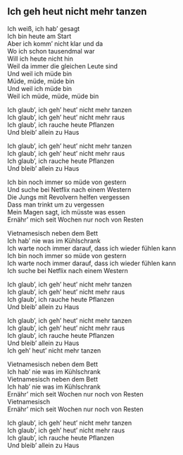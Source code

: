 ## Ich geh heut nicht mehr tanzen

Ich weiß, ich hab' gesagt  
Ich bin heute am Start  
Aber ich komm' nicht klar und da  
Wo ich schon tausendmal war  
Will ich heute nicht hin  
Weil da immer die gleichen Leute sind  
Und weil ich müde bin  
Müde, müde, müde bin  
Und weil ich müde bin  
Weil ich müde, müde, müde bin  
  
Ich glaub', ich geh' heut' nicht mehr tanzen  
Ich glaub', ich geh' heut' nicht mehr raus  
Ich glaub', ich rauche heute Pflanzen  
Und bleib' allein zu Haus  
  
Ich glaub', ich geh' heut' nicht mehr tanzen  
Ich glaub', ich geh' heut' nicht mehr raus  
Ich glaub', ich rauche heute Pflanzen  
Und bleib' allein zu Haus  
  
  
  
  
Ich bin noch immer so müde von gestern  
Und suche bei Netflix nach einem Western  
Die Jungs mit Revolvern helfen vergessen  
Dass man trinkt um zu vergessen  
Mein Magen sagt, ich müsste was essen  
Ernähr' mich seit Wochen nur noch von Resten  
  
Vietnamesisch neben dem Bett  
Ich hab' nie was im Kühlschrank  
Ich warte noch immer darauf, dass ich wieder fühlen kann  
Ich bin noch immer so müde von gestern  
Ich warte noch immer darauf, dass ich wieder fühlen kann  
Ich suche bei Netflix nach einem Western  
  
Ich glaub', ich geh' heut' nicht mehr tanzen  
Ich glaub', ich geh' heut' nicht mehr raus  
Ich glaub', ich rauche heute Pflanzen  
Und bleib' allein zu Haus  
  
Ich glaub', ich geh' heut' nicht mehr tanzen  
Ich glaub', ich geh' heut' nicht mehr raus  
Ich glaub', ich rauche heute Pflanzen  
Und bleib' allein zu Haus  
Ich geh' heut' nicht mehr tanzen  
  
Vietnamesisch neben dem Bett  
Ich hab' nie was im Kühlschrank  
Vietnamesisch neben dem Bett  
Ich hab' nie was im Kühlschrank  
Ernähr' mich seit Wochen nur noch von Resten  
Vietnamesisch  
Ernähr' mich seit Wochen nur noch von Resten  
  
Ich glaub', ich geh' heut' nicht mehr tanzen  
Ich glaub', ich geh' heut' nicht mehr raus  
Ich glaub', ich rauche heute Pflanzen  
Und bleib' allein zu Haus
